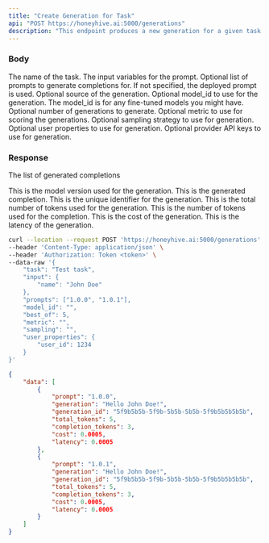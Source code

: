 ```yaml
---
title: "Create Generation for Task"
api: "POST https://honeyhive.ai:5000/generations"
description: "This endpoint produces a new generation for a given task."
---
```


### Body

<ParamField body="task" type="string">
  The name of the task.
</ParamField>

<ParamField body="input" type="object">
  The input variables for the prompt.
</ParamField>

<ParamField body="prompts" type="array">
  Optional list of prompts to generate completions for.
  If not specified, the deployed prompt is used.
</ParamField>

<ParamField body="source" type="string">
  Optional source of the generation.
</ParamField>

<ParamField body="model_id" type="string">
  Optional model_id to use for the generation.
  The model_id is for any fine-tuned models you might have.
</ParamField>

<ParamField body="best_of" type="integer">
  Optional number of generations to generate.
</ParamField>

<ParamField body="metric" type="string">
  Optional metric to use for scoring the generations.
</ParamField>

<ParamField body="sampling" type="string">
  Optional sampling strategy to use for generation.
</ParamField>

<ParamField body="user_properties" type="object">
  Optional user properties to use for generation.
</ParamField>

<ParamField body="provider_api_keys" type="object">
  Optional provider API keys to use for generation.
</ParamField>

### Response

<ResponseField name="data" type="array">

The list of generated completions

<Expandable title="Toggle object">

<ResponseField name="version" type="string">
  This is the model version used for the generation.
</ResponseField>

<ResponseField name="generation" type="string">
  This is the generated completion.
</ResponseField>

<ResponseField name="generation_id" type="string">
  This is the unique identifier for the generation.
</ResponseField>

<ResponseField name="total_tokens" type="integer">
  This is the total number of tokens used for the generation.
</ResponseField>

<ResponseField name="completion_tokens" type="integer">
  This is the number of tokens used for the completion.
</ResponseField>

<ResponseField name="cost" type="float">
  This is the cost of the generation.
</ResponseField>

<ResponseField name="latency" type="float">
  This is the latency of the generation.
</ResponseField>

</Expandable>

</ResponseField>

<RequestExample>

```bash Example Request
curl --location --request POST 'https://honeyhive.ai:5000/generations' \
--header 'Content-Type: application/json' \
--header 'Authorization: Token <token>' \
--data-raw '{
    "task": "Test task",
    "input": {
        "name": "John Doe"
    },
    "prompts": ["1.0.0", "1.0.1"],
    "model_id": "",
    "best_of": 5,
    "metric": "",
    "sampling": "",
    "user_properties": {
        "user_id": 1234
    }
}'
```

</RequestExample>


<ResponseExample>
    
```json Example Response
{
    "data": [
        {
            "prompt": "1.0.0",
            "generation": "Hello John Doe!",
            "generation_id": "5f9b5b5b-5f9b-5b5b-5b5b-5f9b5b5b5b5b",
            "total_tokens": 5,
            "completion_tokens": 3,
            "cost": 0.0005,
            "latency": 0.0005
        },
        {
            "prompt": "1.0.1",
            "generation": "Hello John Doe!",
            "generation_id": "5f9b5b5b-5f9b-5b5b-5b5b-5f9b5b5b5b5b",
            "total_tokens": 5,
            "completion_tokens": 3,
            "cost": 0.0005,
            "latency": 0.0005
        }
    ]
}
```
</ResponseExample>